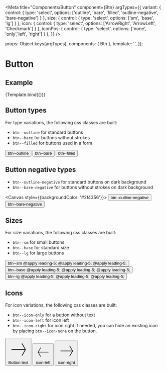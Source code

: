 
<Meta
  title="Components/Button"
  component={Btn}
  argTypes={{
    variant:    { control: { type: 'select', options: ['outline', 'bare', 'filled', 'outline-negative', 'bare-negative'] } },
    size:    { control: { type: 'select', options: ['sm', 'base', 'lg'] } },
    icon:    { control: { type: 'select', options: ['ArrowRight', 'ArrowLeft', 'Checkmark'] } },
    iconPos: { control: { type: 'select', options: ['none', 'only','left', 'right'] } },
  }}
/>

  props: Object.keys(argTypes),
  components: { Btn },
  template: '<Btn :variant="variant" :size="size" :icon="icon" :iconPos="iconPos" :label="label" />',
});

# Button

## Example

<Canvas>
  <Story
    name="Example"
    args={{
      variant: 'outline',
      size: 'base',
      icon: 'ArrowRight',
      iconPos: 'none',
      label: 'Button text',
    }}
  >
    {Template.bind({})}
  </Story>
</Canvas>

<ArgsTable story="Example" />

## Button types
For type variations, the following css classes are built:
- `btn--outline` for standard buttons
- `btn--bare` for buttons without strokes
- `btn--filled` for buttons used in a form

<Canvas>
    <button type="button" class="btn btn--base btn--outline">
      <span class="btn__text">
        btn--outline
      </span>
    </button>
    <button type="button" class="btn btn--base btn--bare">
      <span class="btn__text">
        btn--bare
      </span>
    </button>
    <button type="button" class="btn btn--base btn--filled">
      <span class="btn__text">
        btn--filled
      </span>
    </button>
</Canvas>

## Button negative types
- `btn--outline-negative` for standard buttons on dark background
- `btn--bare-negative` for buttons without strokes on dark background

<Canvas style={{backgroundColor: '#2f4356'}}>
    <button type="button" class="btn btn--base btn--outline-negative">
      <span class="btn__text">
        btn--outline-negative
      </span>
    </button>
    <button type="button" class="btn btn--base btn--bare-negative">
      <span class="btn__text">
        btn--bare-negative
      </span>
    </button>
</Canvas>

## Sizes
For size variations, the following css classes are built:
- `btn--sm` for small buttons
- `btn--base` for standard size
- `btn--lg` for large buttons

<Canvas>
    <button type="button" class="btn btn--outline btn--sm">
      <span class="btn__text">
        btn--sm @apply leading-5; @apply leading-5; @apply leading-5;
      </span>
    </button>
    <button type="button" class="btn btn--outline btn--base">
      <span class="btn__text">
        btn--base @apply leading-5; @apply leading-5; @apply leading-5;
      </span>
    </button>
    <button type="button" class="btn btn--outline btn--lg">
      <span class="btn__text">
        btn--lg @apply leading-5; @apply leading-5; @apply leading-5;
      </span>
    </button>
</Canvas>

## Icons
For icon variations, the following css classes are built:
- `btn--icon-only` for a button without text
- `btn--icon-left` for icon left
- `btn--icon-right` for icon right
If needed, you can hide an existing icon by placing `btn--icon-none` on the button.

<Canvas>
  <button type="button" class="btn btn--outline btn--base btn--icon-only">
    <svg
      viewBox="0 0 24 24"
      class="btn__icon icon icon--base"
    >
      <path
        d="m16.444 19.204 4.066-7.044-4.066-7.044-.65.375 3.633 6.294h-15.187v.75h15.187l-3.633 6.294z"
      ></path>
    </svg>
    <span class="btn__text">Button text</span>
  </button>
  <button type="button" class="btn btn--outline btn--base btn--icon-left">
    <svg
      viewBox="0 0 24 24"
      class="btn__icon icon icon--base"
    >
      <path
        d="m8.306 5.116-4.066 7.044 4.066 7.044.65-.375-3.633-6.294h15.187v-.75h-15.187l3.633-6.294z"
      ></path>
    </svg>
    <span class="btn__text">icon-left</span>
  </button>
  <button type="button" class="btn btn--outline btn--base btn--icon-right">
    <svg
      viewBox="0 0 24 24"
      class="btn__icon icon icon--base"
    >
      <path
        d="m16.444 19.204 4.066-7.044-4.066-7.044-.65.375 3.633 6.294h-15.187v.75h15.187l-3.633 6.294z"
      ></path>
    </svg>
    <span class="btn__text">icon-right</span>
  </button>
</Canvas>
